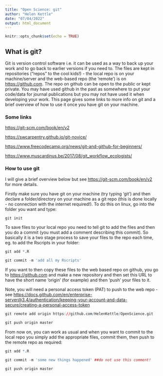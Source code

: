 ```yaml
---
title: "Open Science: git"
author: "Helen Kettle"
date: "07/04/2022"
output: html_document
---
```


```r
knitr::opts_chunk$set(echo = TRUE)
```

## What is git? 

Git is version control software i.e. it can be used as a way to back up your work and to go back to earlier versions if you need to. The files are kept in repositories ("repos" to the cool kids!) - the local repo is on your machine/server and the web-based repo (the 'remote') is on <https://github.com>. The repo on github can be open to the public or kept private. You may have used github in the past as somewhere to put your code/data for journal publications but you may not have used it when developing your work. This page gives some links to more info on git and a brief overview of how to use it once you have git on your machine.

### Some links

<https://git-scm.com/book/en/v2>

<https://swcarpentry.github.io/git-novice/>

<https://www.freecodecamp.org/news/git-and-github-for-beginners/>

<https://www.muscardinus.be/2017/08/git_workflow_ecologists/>


### How to use git

I will give a brief overview below but see <https://git-scm.com/book/en/v2> for more details.

Firstly make sure you have git on your machine (try typing 'git') and then declare a folder/directory on your machine as a git repo (this is done locally - no connection with the internet required!). To do this on linux, go into the folder you want and type: 

```r
git init
```

To save files to your local repo you need to tell git to add the files and then you do a commit (you must add a comment describing this commit). So basically it is a two stage process to save your files to the repo each time, eg. to add the Rscripts in your folder:

```r
git add *.R

git commit -m 'add all my Rscripts'
```

If you want to then copy these files to the web based repo on github, you go to  <https://github.com> and make a new repository and then set this URL to have the short name 'origin' (for example) and then 'push' your files to it.

Note, you will need a personal access token (PAT) to push to the web repo - see <https://docs.github.com/en/enterprise-server@3.4/authentication/keeping-your-account-and-data-secure/creating-a-personal-access-token>

```r
git remote add origin https://github.com/HelenKettle/OpenScience.git 

git push origin master 
```

From now on, you can work as usual and when you want to commit to the local repo you simply add the appropriate files, commit them, then push to the remote repo as required:

```r
git add *.R

git commit -m 'some new things happened' ##do not use this comment!

git push origin master 

```



